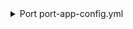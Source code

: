 <details>

<summary> Port port-app-config.yml </summary>

```yaml showLineNumbers
resources:
  - kind: folder
    selector:
      query: "true" # JQ boolean query. If evaluated to false - skip syncing the object.
      folders: # Specify the repositories and folders to include under this relative path.
        - path: apps/* # Relative path to the folders within the repositories.
          repos: # List of repositories to include folders from.
            - backend-service
            - frontend-service
    port:
      entity:
        mappings:
          identifier: ".folder.name"
          title: ".folder.name"
          blueprint: '"microservice"'
          properties:
            repositoryUrl: .repo.html_url + "/tree/" + .repo.default_branch  + "/" + .folder.path
            readme: file://README.md
```

</details>
